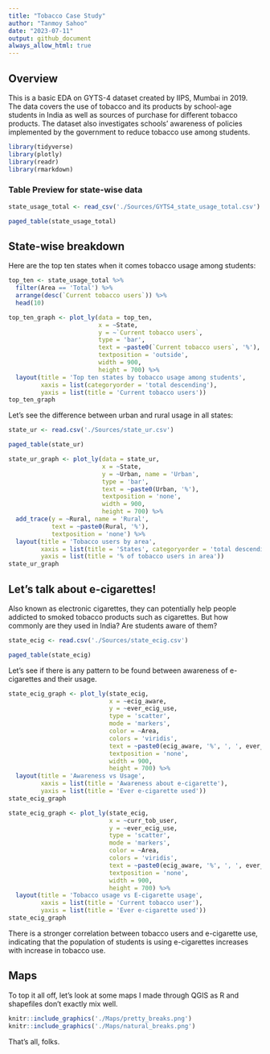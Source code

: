 ```yaml
---
title: "Tobacco Case Study"
author: "Tanmoy Sahoo"
date: "2023-07-11"
output: github_document
always_allow_html: true
---
```


## Overview

This is a basic EDA on GYTS-4 dataset created by IIPS, Mumbai in 2019. The data covers the use of tobacco and its products by school-age students in India as well as sources of purchase for different tobacco products. The dataset also investigates schools' awareness of policies implemented by the government to reduce tobacco use among students.
```r
library(tidyverse)
library(plotly)
library(readr)
library(rmarkdown)
```

### Table Preview for state-wise data
```r
state_usage_total <- read_csv('./Sources/GYTS4_state_usage_total.csv')
```
```r
paged_table(state_usage_total)
```
## State-wise breakdown

Here are the top ten states when it comes tobacco usage among students:

```r
top_ten <- state_usage_total %>% 
  filter(Area == 'Total') %>% 
  arrange(desc(`Current tobacco users`)) %>% 
  head(10)

top_ten_graph <- plot_ly(data = top_ten,
                         x = ~State,
                         y = ~`Current tobacco users`,
                         type = 'bar',
                         text = ~paste0(`Current tobacco users`, '%'),
                         textposition = 'outside',
                         width = 900,
                         height = 700) %>% 
  layout(title = 'Top ten states by tobacco usage among students',
         xaxis = list(categoryorder = 'total descending'),
         yaxis = list(title = 'Current tobacco users'))
top_ten_graph
```

Let's see the difference between urban and rural usage in all states:
```r
state_ur <- read.csv('./Sources/state_ur.csv')
```
```r
paged_table(state_ur)
```
```r
state_ur_graph <- plot_ly(data = state_ur,
                          x = ~State,
                          y = ~Urban, name = 'Urban',
                          type = 'bar',
                          text = ~paste0(Urban, '%'),
                          textposition = 'none',
                          width = 900,
                          height = 700) %>% 
  add_trace(y = ~Rural, name = 'Rural',
            text = ~paste0(Rural, '%'),
            textposition = 'none') %>% 
  layout(title = 'Tobacco users by area',
         xaxis = list(title = 'States', categoryorder = 'total descending'),
         yaxis = list(title = '% of tobacco users in area'))
state_ur_graph
```

## Let's talk about e-cigarettes!
Also known as electronic cigarettes, they can potentially help people addicted to smoked tobacco products such as cigarettes. But how commonly are they used in India? Are students aware of them?

```r
state_ecig <- read.csv('./Sources/state_ecig.csv')
```
```r
paged_table(state_ecig)
```
Let's see if there is any pattern to be found between awareness of e-cigarettes and their usage.
```r
state_ecig_graph <- plot_ly(state_ecig,
                            x = ~ecig_aware,
                            y = ~ever_ecig_use,
                            type = 'scatter',
                            mode = 'markers',
                            color = ~Area,
                            colors = 'viridis',
                            text = ~paste0(ecig_aware, '%', ', ', ever_ecig_use, '%', ' in ', Area, ' ', State),
                            textposition = 'none',
                            width = 900,
                            height = 700) %>% 
  layout(title = 'Awareness vs Usage',
         xaxis = list(title = 'Awareness about e-cigarette'),
         yaxis = list(title = 'Ever e-cigarette used'))
state_ecig_graph
```

```r
state_ecig_graph <- plot_ly(state_ecig,
                            x = ~curr_tob_user,
                            y = ~ever_ecig_use,
                            type = 'scatter',
                            mode = 'markers',
                            color = ~Area,
                            colors = 'viridis',
                            text = ~paste0(ecig_aware, '%', ', ', ever_ecig_use, '%', ' in ', Area, ' ', State),
                            textposition = 'none',
                            width = 900,
                            height = 700) %>% 
  layout(title = 'Tobacco usage vs E-cigarette usage',
         xaxis = list(title = 'Current tobacco user'),
         yaxis = list(title = 'Ever e-cigarette used'))
state_ecig_graph
```

There is a stronger correlation between tobacco users and e-cigarette use, indicating that the population of students is using e-cigarettes increases with increase in tobacco use.

## Maps
To top it all off, let's look at some maps I made through QGIS as R and shapefiles don't exactly mix well. 
```r
knitr::include_graphics('./Maps/pretty_breaks.png')
knitr::include_graphics('./Maps/natural_breaks.png')
```
That's all, folks.